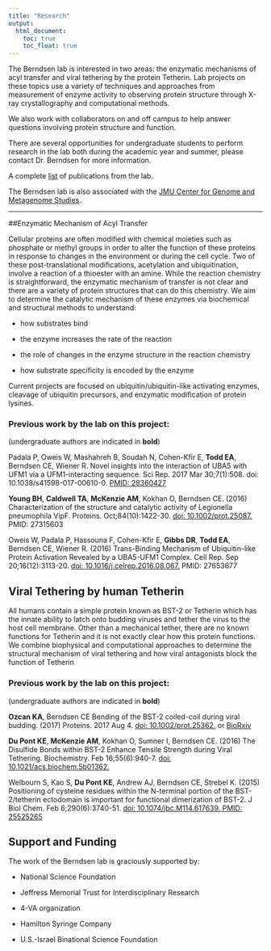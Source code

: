 ```yaml
---
title: "Research"
output: 
  html_document:
    toc: true
    toc_float: true
---
```


The Berndsen lab is interested in two areas: the enzymatic mechanisms of acyl transfer and viral tethering by the protein Tetherin. Lab projects on these topics use a variety of techniques and approaches from measurement of enzyme activity to observing protein structure  through X-ray crystallography and computational methods. 

We also work with collaborators on and off campus to help answer questions involving protein structure and function. 

There are several opportunities for undergraduate students to perform research in the lab both during the academic year and summer, please contact Dr. Berndsen for more information.

A complete [list](https://www.ncbi.nlm.nih.gov/pubmed/?term=berndsen+ce) of publications from the lab.

The Berndsen lab is also associated with the [JMU Center for Genome and Metagenome Studies](http://www.jmu.edu/genomics/).

***

##Enzymatic Mechanism of Acyl Transfer

Cellular proteins are often modified with chemical moieties such as phosphate or methyl groups in order to alter the function of these proteins in response to changes in the environment or during the cell cycle. Two of these post-translational modifications, acetylation and ubiquitination, involve a reaction of a thioester with an amine.  While the reaction chemistry is straightforward, the enzymatic mechanism of transfer is not clear and there are a variety of protein structures that can do this chemistry.  We aim to determine the catalytic mechanism of these enzymes via biochemical and structural methods to understand:

* how substrates bind 

* the enzyme increases the rate of the reaction

* the role of changes in the enzyme structure in the reaction chemistry

* how substrate specificity is encoded by the enzyme

Current projects are focused on ubiquitin/ubiquitin-like activating enzymes, cleavage of ubiquitin precursors, and enzymatic modification of protein lysines.

### Previous work by the lab on this project:
(undergraduate authors are indicated in **bold**)

Padala P, Oweis W, Mashahreh B, Soudah N, Cohen-Kfir E, **Todd EA**, Berndsen CE,  Wiener R. Novel insights into the interaction of UBA5 with UFM1 via a UFM1-interacting sequence. Sci Rep. 2017 Mar 30;7(1):508. doi: 10.1038/s41598-017-00610-0. [PMID: 28360427](https://www.ncbi.nlm.nih.gov/pmc/articles/PMC5428781/)

**Young BH**, **Caldwell TA**, **McKenzie AM**, Kokhan O, Berndsen CE. (2016) Characterization of the structure and catalytic activity of Legionella pneumophila VipF. Proteins. Oct;84(10):1422-30. [doi: 10.1002/prot.25087.](http://onlinelibrary.wiley.com/doi/10.1002/prot.25087/abstract)  PMID: 27315603

Oweis W, Padala P, Hassouna F, Cohen-Kfir E, **Gibbs DR**, **Todd EA**, Berndsen CE, Wiener R. (2016) Trans-Binding Mechanism of Ubiquitin-like Protein Activation Revealed by a UBA5-UFM1 Complex. Cell Rep. Sep 20;16(12):3113-20. [doi: 10.1016/j.celrep.2016.08.067.](https://www.sciencedirect.com/science/article/pii/S2211124716311482?via%3Dihub) PMID: 27653677

## Viral Tethering by human Tetherin

All humans contain a simple protein known as BST-2 or Tetherin which has the innate ability to latch onto budding viruses and tether the virus to the host cell membrane.  Other than a mechanical tether, there are no known functions for Tetherin and it is not exactly clear how this protein functions. We combine biophysical and  computational approaches to determine the structural mechanism of viral tethering and how viral antagonists block the function of Tetherin

### Previous work by the lab on this project:
(undergraduate authors are indicated in **bold**)

**Ozcan KA**, Berndsen CE Bending of the BST-2 coiled-coil during viral budding. (2017)  Proteins. 2017 Aug 4. [doi: 10.1002/prot.25362.](http://onlinelibrary.wiley.com/doi/10.1002/prot.25362/abstract;jsessionid=2584DD9CB5C8BCDCDCB6CF95A2DE368F.f02t04) or [BioRxiv](https://www.biorxiv.org/content/early/2017/07/11/160242)

**Du Pont KE**, **McKenzie AM**, Kokhan O, Sumner I, Berndsen CE. (2016) The Disulfide Bonds within BST-2 Enhance Tensile Strength during Viral Tethering. Biochemistry. Feb 16;55(6):940-7. [doi: 10.1021/acs.biochem.5b01362.](https://pubs.acs.org/doi/10.1021/acs.biochem.5b01362) 

Welbourn S, Kao S, **Du Pont KE**, Andrew AJ, Berndsen CE, Strebel K. (2015) Positioning of cysteine residues within the N-terminal portion of the BST-2/tetherin ectodomain is important for functional dimerization of BST-2. J Biol Chem. Feb 6;290(6):3740-51. [doi: 10.1074/jbc.M114.617639. PMID: 25525265](https://www.ncbi.nlm.nih.gov/pmc/articles/PMC4319038/)


## Support and Funding
The work of the Berndsen lab is graciously supported by:

* National Science Foundation

* Jeffress Memorial Trust for Interdisciplinary Research

* 4-VA organization

* Hamilton Syringe Company

* U.S.-Israel Binational Science Foundation
